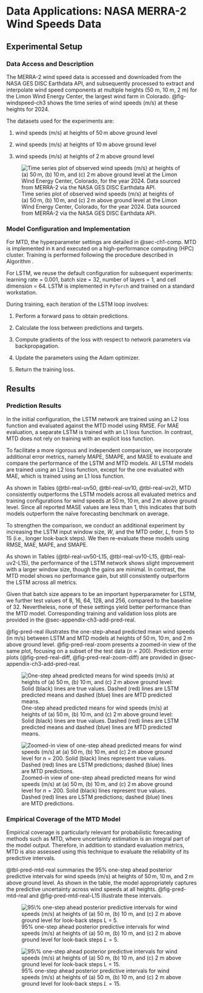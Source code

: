 # Data Applications: NASA MERRA-2 Wind Speeds Data {#sec-ch3-real}

## Experimental Setup 

### Data Access and Description

The MERRA-2 wind speed data is accessed and downloaded from the NASA GES DISC Earthdata API, and subsequently processed to extract and interpolate wind speed components at multiple heights (50 m, 10 m, 2 m) for the Limon Wind Energy Center, the largest wind farm in Colorado. @fig-windspeed-ch3 shows the time series of wind speeds (m/s) at these heights for 2024. 

The datasets used for the experiments are: 

1. wind speeds (m/s) at heights of 50 m above ground level

2. wind speeds (m/s) at heights of 10 m above ground level

3. wind speeds (m/s) at heights of 2 m above ground level

![Time series plot of observed wind speeds (m/s) at heights of (a) 50 m, (b) 10 m, and (c) 2 m above ground level at the Limon Wind Energy Center, Colorado, for the year 2024. Data sourced from MERRA-2 via the NASA GES DISC Earthdata API.](../images/chapter1/windspeed.png){#fig-windspeed-ch3}

### Model Configuration and Implementation

For MTD, the hyperparameter settings are detailed in @sec-ch1-comp. MTD is implemented in `R` and executed on a high-performance computing (HPC) cluster. Training is performed following the procedure described in Algorithm \ref{alg:mcmc}. 

For LSTM, we reuse the default configuration for subsequent experiments: learning rate = $0.001$, batch size = $32$, number of layers = $1$, and cell dimension = $64$. LSTM is implemented in `PyTorch` and trained on a standard workstation.

During training, each iteration of the LSTM loop involves:

1. Perform a forward pass to obtain predictions. 

2. Calculate the loss between predictions and targets. 

3. Compute gradients of the loss with respect to network parameters via backpropagation. 

4. Update the parameters using the Adam optimizer. 

5. Return the training loss. 

## Results 

### Prediction Results

In the initial configuration, the LSTM network are trained using an L2 loss function and evaluated against the MTD model using RMSE. For MAE evaluation, a separate LSTM is trained with an L1 loss function. In contrast, MTD does not rely on training with an explicit loss function. 

To facilitate a more rigorous and independent comparison, we incorporate additional error metrics, namely MAPE, SMAPE, and MASE to evaluate and compare the performance of the LSTM and MTD models. All LSTM models are trained using an L2 loss function, except for the one evaluated with MAE, which is trained using an L1 loss function.

As shown in Tables (@tbl-real-uv50, @tbl-real-uv10, @tbl-real-uv2), MTD consistently outperforms the LSTM models across all evaluated metrics and training configurations for wind speeds at 50 m, 10 m, and 2 m above ground level. Since all reported MASE values are less than 1, this indicates that both models outperform the naïve forecasting benchmark on average. 

```{=latex}
\begin{table}[ht]
\centering
\caption{Comparison of LSTM and MTD for predicting wind speeds (m/s) at 50 m above ground level.} 
\label{tbl-real-uv50}
\begin{tabular}{lrr}
  \hline
. & LSTM & MTD \\ 
  \hline
RMSE & 0.6359 & \textbf{0.3508} \\ 
  MAE & 0.6021 & \textbf{0.2692} \\ 
  MAPE & 11.1103 & \textbf{4.2550} \\ 
  SMAPE & 9.9305 & \textbf{4.2051} \\ 
  MASE & 0.6595 & \textbf{0.3660} \\ 
   \hline
\end{tabular}
\end{table}
```

```{=latex}
\begin{table}[ht]
\centering
\caption{Comparison of LSTM and MTD for predicting wind speeds (m/s) at 10 m above ground level.} 
\label{tbl-real-uv10}
\begin{tabular}{lrr}
  \hline
. & LSTM & MTD \\ 
  \hline
RMSE & 0.4607 & \textbf{0.2376} \\ 
  MAE & 0.3692 & \textbf{0.1614} \\ 
  MAPE & 11.2891 & \textbf{4.0688} \\ 
  SMAPE & 10.2499 & \textbf{3.9569} \\ 
  MASE & 0.6194 & \textbf{0.2873} \\ 
   \hline
\end{tabular}
\end{table}
```

```{=latex}
\begin{table}[ht]
\centering
\caption{Comparison of LSTM and MTD for predicting wind speeds (m/s) at 2 m above ground level.} 
\label{tbl-real-uv2}
\begin{tabular}{lrr}
  \hline
. & LSTM & MTD \\ 
  \hline
RMSE & 0.4011 & \textbf{0.2215} \\ 
  MAE & 0.2696 & \textbf{0.1543} \\ 
  MAPE & 11.6386 & \textbf{6.5935} \\ 
  SMAPE & 12.6050 & \textbf{6.2548} \\ 
  MASE & 0.6660 & \textbf{0.3537} \\ 
   \hline
\end{tabular}
\end{table}
```

To strengthen the comparison, we conduct an additional experiment by increasing the LSTM input window size, $W$, and the MTD order, $L$, from $5$ to $15$ (i.e., longer look-back steps). We then re-evaluate these models using RMSE, MAE, MAPE, and SMAPE. 

As shown in Tables (@tbl-real-uv50-L15, @tbl-real-uv10-L15, @tbl-real-uv2-L15), the performance of the LSTM network shows slight improvement with a larger window size, though the gains are minimal. In contrast, the MTD model shows no performance gain, but still consistently outperform the LSTM across all metrics. 

```{=latex}
\begin{table}[ht]
\centering
\caption{Comparison of LSTM and MTD with 5 vs. 15 look-back steps for predicting wind speeds (m/s) at 50 m above ground level. $W$ denotes the LSTM input window size and $L$ denotes the MTD order; both represent look-back steps.}
\label{tbl-real-uv50-L15} 
\begin{tabular}{lrrrr}
  \hline
. & LSTM (W = 5) & MTD (L = 5) & LSTM (W = 15) & MTD (L = 15) \\ 
  \hline
RMSE & 0.6359 & 0.3508 & 0.6185 & 0.3568 \\ 
  MAE & 0.6021 & 0.2692 & 0.5923 & 0.2753 \\ 
  MAPE & 11.1103 & 4.2550 & 10.4424 & 4.3487 \\ 
  SMAPE & 9.9305 & 4.2051 & 9.9404 & 4.3002 \\ 
  MASE & 0.6595 & 0.3660 & 0.6618 & 0.3743 \\ 
   \hline
\end{tabular}
\end{table}
```

```{=latex}
\begin{table}[ht]
\centering
\caption{Comparison of LSTM and MTD with 5 vs. 15 look-back steps for predicting wind speeds (m/s) at 10 m above ground level. $W$ denotes the LSTM input window size and $L$ denotes the MTD order; both represent look-back steps.} 
\label{tbl-real-uv10-L15} 
\begin{tabular}{lrrrr}
  \hline
. & LSTM (W = 5) & MTD (L = 5) & LSTM (W = 15) & MTD (L = 15) \\ 
  \hline
RMSE & 0.4607 & 0.2376 & 0.4740 & 0.2407 \\ 
  MAE & 0.3692 & 0.1614 & 0.3849 & 0.1644 \\ 
  MAPE & 11.2891 & 4.0688 & 10.3323 & 4.1250 \\ 
  SMAPE & 10.2499 & 3.9569 & 10.0114 & 4.0145 \\ 
  MASE & 0.6194 & 0.2873 & 0.6269 & 0.2927 \\ 
   \hline
\end{tabular}
\end{table}
```

```{=latex}
\begin{table}[ht]
\centering
\caption{Comparison of LSTM and MTD with 5 vs. 15 look-back steps for predicting wind speeds (m/s) at 2 m above ground level. $W$ denotes the LSTM input window size and $L$ denotes the MTD order; both represent look-back steps.} 
\label{tbl-real-uv2-L15} 
\begin{tabular}{lrrrr}
  \hline
. & LSTM (W = 5) & MTD (L = 5) & LSTM (W = 15) & MTD (L = 15) \\ 
  \hline
RMSE & 0.4011 & 0.2215 & 0.3873 & 0.2240 \\ 
  MAE & 0.2696 & 0.1543 & 0.2714 & 0.1562 \\ 
  MAPE & 11.6386 & 6.5935 & 13.2704 & 6.6896 \\ 
  SMAPE & 12.6050 & 6.2548 & 12.8026 & 6.3384 \\ 
  MASE & 0.6660 & 0.3537 & 0.6536 & 0.3582 \\ 
   \hline
\end{tabular}
\end{table}
```

Given that batch size appears to be an important hyperparameter for LSTM, we further test values of $8$, $16$, $64$, $128$, and $256$, compared to the baseline of $32$. Nevertheless, none of these settings yield better performance than the MTD model. Corresponding training and validation loss plots are provided in the @sec-appendix-ch3-add-pred-real. 

@fig-pred-real illustrates the one-step-ahead predicted mean wind speeds (in m/s) between LSTM and MTD models at heights of 50 m, 10 m, and 2 m above ground level. @fig-pred-real-zoom presents a zoomed-in view of the same plot, focusing on a subset of the test data ($n = 200$). Prediction error plots (@fig-pred-real-diff, @fig-pred-real-zoom-diff) are provided in @sec-appendix-ch3-add-pred-real. 

![One-step ahead predicted means for wind speeds (m/s) at heights of (a) 50 m, (b) 10 m, and (c) 2 m above ground level: Solid (black) lines are true values. Dashed (red) lines are LSTM predicted means and dashed (blue) lines are MTD predicted means.](../images/chapter3/lstm_vs_mtd_real_n1756.png){#fig-pred-real}

![Zoomed-in view of one-step ahead predicted means for wind speeds (m/s) at (a) 50 m, (b) 10 m, and (c) 2 m above ground level for $n = 200$. Solid (black) lines represent true values. Dashed (red) lines are LSTM predictions; dashed (blue) lines are MTD predictions.](../images/chapter3/lstm_vs_mtd_real_n200.png){#fig-pred-real-zoom}

### Empirical Coverage of the MTD Model

Empirical coverage is particularly relevant for probabilistic forecasting methods such as MTD, where uncertainty estimation is an integral part of the model output. Therefore, in addition to standard evaluation metrics, MTD is also assessed using this technique to evaluate the reliability of its predictive intervals.

@tbl-pred-mtd-real summaries the $95\%$ one-step ahead posterior predictive intervals for wind speeds (m/s) at heights of 50 m, 10 m, and 2 m above ground level. As shown in the table, the model appropriately captures the predictive uncertainty across wind speeds at all heights. @fig-pred-mtd-real and @fig-pred-mtd-real-L15 illustrate these intervals. 

```{=latex}
\begin{table}[ht]
\centering
\caption{Empirical coverage of the $95\%$ predictive intervals for wind speeds (m/s), with look-back steps $L = 5$ vs $15$.} 
\label{tbl-pred-mtd-real}
\begin{tabular}{rlrr}
  \hline
 & . & L = 5 & L = 15 \\ 
  \hline
1 & windspeed50mms & 0.9522 & 0.9510 \\ 
  2 & windspeed10mms & 0.9562 & 0.9561 \\ 
  3 & windspeed2mms & 0.9567 & 0.9561 \\ 
   \hline
\end{tabular}
\end{table}
```

![$95\%$ one-step ahead posterior predictive intervals for wind speeds (m/s) at heights of (a) 50 m, (b) 10 m, and (c) 2 m above ground level for look-back steps $L = 5$.](../images/chapter3/mtd_real_n1756.png){#fig-pred-mtd-real} 

![$95\%$ one-step ahead posterior predictive intervals for wind speeds (m/s) at heights of (a) 50 m, (b) 10 m, and (c) 2 m above ground level for look-back steps $L = 15$.](../images/chapter3/mtd_real_n1754_L15.png){#fig-pred-mtd-real-L15} 

